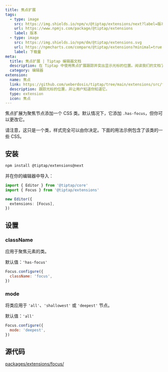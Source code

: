 ```yaml
---
title: 焦点扩展
tags:
  - type: image
    src: https://img.shields.io/npm/v/@tiptap/extensions/next?label=版本
    url: https://www.npmjs.com/package/@tiptap/extensions
    label: 版本
  - type: image
    src: https://img.shields.io/npm/dm/@tiptap/extensions.svg
    url: https://npmcharts.com/compare/@tiptap/extensions?minimal=true
    label: 下载量
meta:
  title: 焦点扩展 | Tiptap 编辑器文档
  description: 在 Tiptap 中使用焦点扩展跟踪并突出显示光标的位置。阅读我们的文档了解更多信息！
  category: 编辑器
extension:
  name: 焦点
  link: https://github.com/ueberdosis/tiptap/tree/main/extensions/src/focus
  description: 跟踪光标的位置，并让用户知道你知道它。
  type: extension
  icon: 焦点
---
```



焦点扩展为聚焦节点添加一个 CSS 类。默认情况下，它添加 `.has-focus`，但你可以更改它。

请注意，这只是一个类，样式完全可以由你决定。下面的用法示例包含了该类的一些 CSS。

<CodeDemo path="/Extensions/Focus" />

## 安装

```bash
npm install @tiptap/extensions@next
```

并在你的编辑器中导入：

```ts
import { Editor } from '@tiptap/core'
import { Focus } from '@tiptap/extensions'

new Editor({
  extensions: [Focus],
})
```

## 设置

### className

应用于聚焦元素的类。

默认值：`'has-focus'`

```js
Focus.configure({
  className: 'focus',
})
```

### mode

将类应用于 `'all'`、`'shallowest'` 或 `'deepest'` 节点。

默认值：`'all'`

```js
Focus.configure({
  mode: 'deepest',
})
```

## 源代码

[packages/extensions/focus/](https://github.com/ueberdosis/tiptap/blob/main/packages/extensions/src/focus/)